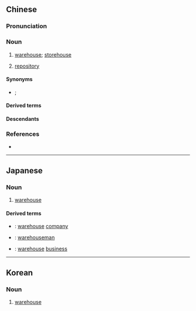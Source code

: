 {{also|仓库}}
==Chinese==
{{zh-forms|s=仓库}}
{{zh-wp|zh|nan:chhng-khò͘}}

===Pronunciation===
{{zh-pron
|m=cāngkù
|ma=Zh-cangkù.ogg
|c=cong1 fu3
|h=pfs=chhông-khu
|mn=chhng-khò͘
|mn-t=cang1 kou3
|mc=y
|oc=y
|cat=n
}}

===Noun===
{{zh-noun}}

# [[warehouse]]; [[storehouse]] {{zh-mw|m:座}}
# {{lb|zh|computing}} [[repository]]

====Synonyms====
* {{s|storehouse}} {{zh-l|棧房}}; {{q|Min Nan}} {{zh-l|棧間}}

====Derived terms====
{{zh-der|四行倉庫|冷藏倉庫}}

====Descendants====
{{CJKV||j=倉%庫|そう%こ|창고}}

===References===
* {{thcwd|5719}}

{{zh-cat|Intermediate|Buildings}}

----

==Japanese==
{{ja-kanjitab|そう|こ|yomi=on}}

===Noun===
{{ja-noun|そうこ}}

# [[warehouse]]

====Derived terms====
* {{ja-r|倉庫会社|そうこがいしゃ}}: [[warehouse]] [[company]]
* {{ja-r|倉庫番|そうこばん}}: [[warehouseman]]
* {{ja-r|倉庫業|そうこぎょう}}: [[warehouse]] [[business]]

{{top|ja|Buildings|sort=そうこ}}

----

==Korean==
{{ko-hanjatab}}

===Noun===
{{ko-noun|hj|hangeul=창고}}

# [[warehouse]]